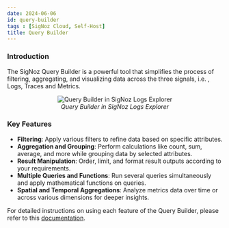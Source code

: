 ```yaml
---
date: 2024-06-06
id: query-builder
tags : [SigNoz Cloud, Self-Host]
title: Query Builder
---
```


### Introduction

The SigNoz Query Builder is a powerful tool that simplifies the process of filtering, aggregating, and visualizing data across the three signals, i.e. , Logs, Traces and Metrics. 

<figure data-zoomable align='center'>
    <img src="/img/docs/product-features/query-builder/product-features-query-builder.webp" alt="Query Builder in SigNoz Logs Explorer"/>
    <figcaption><i>Query Builder in SigNoz Logs Explorer</i></figcaption>
</figure>


### Key Features

- **Filtering**: Apply various filters to refine data based on specific attributes.
- **Aggregation and Grouping**: Perform calculations like count, sum, average, and more while grouping data by selected attributes.
- **Result Manipulation**: Order, limit, and format result outputs according to your requirements.
- **Multiple Queries and Functions**: Run several queries simultaneously and apply mathematical functions on queries.
- **Spatial and Temporal Aggregations**: Analyze metrics data over time or across various dimensions for deeper insights.

For detailed instructions on using each feature of the Query Builder, please refer to this [documentation](/docs/userguide/query-builder/).
